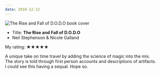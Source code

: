 ```yaml
---
date: 2018-12-12
---
```


![The Rise and Fall of D.O.D.O book cover](/reading/dodo.jpg)

- Title: **The Rise and Fall of D.O.D.O**
- Neil Stephenson & Nicole Galland

My rating: ★★★★★

A unique take on time travel by adding the science of magic into the mix. The story is told through first person accounts and descriptions of artifacts. I could see this having a sequal. Hope so.
